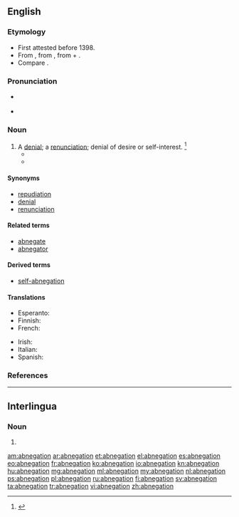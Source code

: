 ==English==

===Etymology===
* First attested before 1398. 
* From {{term|abnegacioun}} {{etyl|LL.}} {{term|abnegatio|abnegātiō|lang=la}}, from {{term|abnego|abnegō|refuse, deny|lang=la}}, from {{term|ab||off|lang=la}} + {{term|nego|negō|deny; refuse, say no|lang=la}}.
* Compare {{etyl|fr|-}} {{term|abnégation|lang=fr}}.

===Pronunciation===
* {{a|US}} {{IPA|/ˈæb.nɪˈɡɘɪ.ʃn̩/|/ˈæb.niˈɡɘɪ.ʃn̩/}}
* {{rhymes|eɪʃən}}

===Noun===
{{en-noun}}

# A [[denial]]; a [[renunciation]]; denial of desire or self-interest. {{defdate|First attested around 1350 to 1470.}}<ref name=SOED>{{reference-book | last =| first = | authorlink =  | coauthors =  | editor =Brown, Lesley  | others =  | title = The Shorter Oxford English Dictionary | origdate =  | origyear = 1933| origmonth =  | url =  | format =  | accessdate =  | accessyear =  | accessmonth =  | edition = 5th | date =  | year =2003| month =  | publisher =Oxford University Press  | location =Oxford, UK | language =  | id =  | doi = | isbn =978-0-19-860575-7 | lccn = | ol = | pages =6| chapter =  | chapterurl =  | quote =}}</ref>
#* {{quote-book|passage=With '''abnegation''' of God, of his honor, and of religion, they may retain the friendship of the court.|author=[[w:John Knox|John Knox]]|title=Letter to the Queen Dowager|year=1558}}
#*{{quote-book|year=1907|author=[[w:Harold Edward Bindloss|Harold Bindloss]]
|title=The Dust of Conflict
|chapter=20|url=http://openlibrary.org/works/OL4429277W
|passage=Tony's face expressed relief, and Nettie sat silent for a moment until the vicar said “It was a generous impulse, but it may have been a momentary one, while in the case of monk and crusader there must have been a sustaining purpose, and possibly a great '''abnegation''', a leaving of lands and possessions.”}}

====Synonyms====
* [[repudiation]]
* [[denial]]
* [[renunciation]]

====Related terms====
* [[abnegate]]
* [[abnegator]]

====Derived terms====
* [[self-abnegation]]

====Translations====
{{trans-top|denial; renunciation}}
* Esperanto: {{t-|eo|abnegacio}}
* Finnish: {{t-|fi|kieltäminen}}
* French: {{t+|fr|abnégation|f}}
{{trans-mid}}
* Irish: {{t-|ga|diúltú do|m}}
* Italian: {{t+|it|abnegazione|f}}
* Spanish: {{t+|es|abnegación|f}}
{{trans-bottom}}

===References===
<references/>

----

==Interlingua==

===Noun===
{{ia-noun|pl=abnegationes}}

# {{l|en|abnegation}}

[[am:abnegation]]
[[ar:abnegation]]
[[et:abnegation]]
[[el:abnegation]]
[[es:abnegation]]
[[eo:abnegation]]
[[fr:abnegation]]
[[ko:abnegation]]
[[io:abnegation]]
[[kn:abnegation]]
[[hu:abnegation]]
[[mg:abnegation]]
[[ml:abnegation]]
[[my:abnegation]]
[[nl:abnegation]]
[[ps:abnegation]]
[[pl:abnegation]]
[[ru:abnegation]]
[[fi:abnegation]]
[[sv:abnegation]]
[[ta:abnegation]]
[[tr:abnegation]]
[[vi:abnegation]]
[[zh:abnegation]]